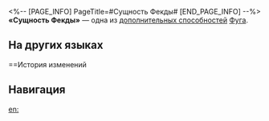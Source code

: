 <%-- [PAGE_INFO]
PageTitle=#Сущность Фекды#
[END_PAGE_INFO] --%>
{{Навык Инфобокс
|Название         = Сущность Фекды
|Изображение      = След Сущность Фекды.png
|Персонаж         = Фуга
|Тип              = Доп. способность
|Возвышение       = 6
|Длительность     = 
|Описание         = Когда уязвимость противника пробивается, эффект пробития всех союзников, кроме этого персонажа, повышается на 6%. Если эффект пробития Фуги выше или равен 220%, то эффект повышения эффекта пробития дополнительно повышается на 12% на 2 хода. Этот эффект может складываться до 2 раз.
|Свойство1        = 
|Масштабирование1 = 
}}
'''«Сущность Фекды»''' — одна из [[дополнительная способность|дополнительных способностей]] [[Фуга]].

==На других языках==
{{На других языках
|en   = Phecda Primordia
|zhs  = 玑星太素
|zht  = 璣星太素
|ja   = {{Rubi|璣星|きせい}}の{{Rubi|太素|たいそ}}
|ko   = 천기성의 태소
|es   = Primordio de Phecda
|fr   = Étoile primordiale
|ru   = Сущность Фекды
|th   = Phecda Primordia
|vi   = Cơ Tinh Thái Tố
|de   = Schlichte Himmelsperlen
|id   = Phecda Primordia
|pt   = Phecda Primordia
}}

==История изменений
{{История изменений|3.5}}

==Навигация==
{{Навык Навбокс|Фуга}}

[[en:]]